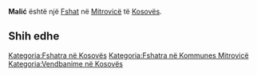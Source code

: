 {{Fshat në Kosovës
 | Emri                = Malić
| srp_N_name = Malić
| srp_N_FULL_NAME_RO = Malić
| srp_N_FULL_NAME_ND_RO = Malic
| srp_N_SORT_NAME_RG = MALIC
| srp_N_FULL_NAME_RG = Malić
| srp_N_FULL_NAME_ND_RG = Malic
| srp_NS_name = Малић
| srp_NS_FULL_NAME_RO = Малић
| srp_NS_FULL_NAME_ND_RO = Малић
| srp_NS_SORT_NAME_RG = МАЛИЋ
| srp_NS_FULL_NAME_RG = Малић
| srp_NS_FULL_NAME_ND_RG = Малић

 | Emri (Rasa dhanore) = 
 | Figura              = 
 | Shteti              = Kosovo
 | Komuna              = Mitrovicë
 | Kodi postar         = 
 | Sipërfaqja          = 

 | Popullsia           = 

 | Regj. i popullsisë  = 
 | Dend. e popullsisë  = 
 | Faqja zyrtare       = 
 <!--- Koordinatat ----> 
 | Gjerësia            = 42.475833
 | Gjatësia            = 20.771389
 | Lartësia            = 
}}
'''Malić''' është një [[Fshat]] në [[Mitrovicë]] të [[Kosovës]].

<!-- == Gjeografia == -->
<!-- == Historia == -->
<!-- == Demografia == -->
== Shih edhe ==
{{Komuna Mitrovicë}}
{{Kosovo-Administrata-Cung}}

[[Kategoria:Fshatra në Kosovës]]
[[Kategoria:Fshatra në Kommunes Mitrovicë]]
[[Kategoria:Vendbanime në Kosovës]]